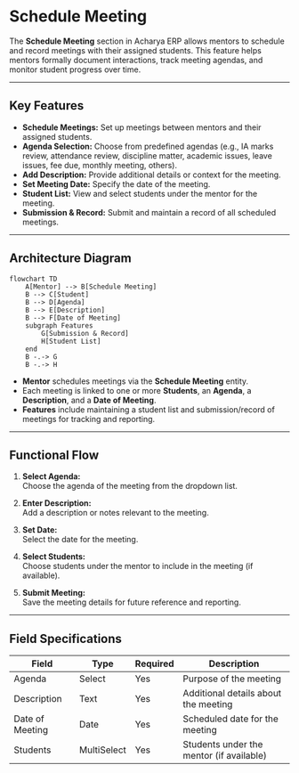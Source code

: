 # Schedule Meeting

The **Schedule Meeting** section in Acharya ERP allows mentors to schedule and record meetings with their assigned students. This feature helps mentors formally document interactions, track meeting agendas, and monitor student progress over time.

---

## Key Features

- **Schedule Meetings:** Set up meetings between mentors and their assigned students.
- **Agenda Selection:** Choose from predefined agendas (e.g., IA marks review, attendance review, discipline matter, academic issues, leave issues, fee due, monthly meeting, others).
- **Add Description:** Provide additional details or context for the meeting.
- **Set Meeting Date:** Specify the date of the meeting.
- **Student List:** View and select students under the mentor for the meeting.
- **Submission & Record:** Submit and maintain a record of all scheduled meetings.

---

## Architecture Diagram

```mermaid
flowchart TD
    A[Mentor] --> B[Schedule Meeting]
    B --> C[Student]
    B --> D[Agenda]
    B --> E[Description]
    B --> F[Date of Meeting]
    subgraph Features
        G[Submission & Record]
        H[Student List]
    end
    B -.-> G
    B -.-> H
```

- **Mentor** schedules meetings via the **Schedule Meeting** entity.
- Each meeting is linked to one or more **Students**, an **Agenda**, a **Description**, and a **Date of Meeting**.
- **Features** include maintaining a student list and submission/record of meetings for tracking and reporting.

---

## Functional Flow

1. **Select Agenda:**  
   Choose the agenda of the meeting from the dropdown list.

2. **Enter Description:**  
   Add a description or notes relevant to the meeting.

3. **Set Date:**  
   Select the date for the meeting.

4. **Select Students:**  
   Choose students under the mentor to include in the meeting (if available).

5. **Submit Meeting:**  
   Save the meeting details for future reference and reporting.

---

## Field Specifications

| Field           | Type        | Required | Description                              |
| --------------- | ----------- | -------- | ---------------------------------------- |
| Agenda          | Select      | Yes      | Purpose of the meeting                   |
| Description     | Text        | Yes      | Additional details about the meeting     |
| Date of Meeting | Date        | Yes      | Scheduled date for the meeting           |
| Students        | MultiSelect | Yes      | Students under the mentor (if available) |
